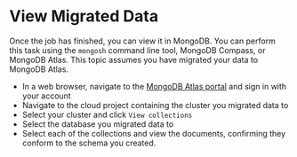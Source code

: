 
# View Migrated Data

Once the job has finished, you can view it in MongoDB. You can perform this task using the `mongosh` command line tool,
MongoDB Compass, or MongoDB Atlas. This topic assumes you have migrated your data to MongoDB Atlas.

- In a web browser, navigate to the [MongoDB Atlas portal](https://cloud.mongodb.com) and sign in with your account
- Navigate to the cloud project containing the cluster you migrated data to
- Select your cluster and click `View collections`
- Select the database you migrated data to
- Select each of the collections and view the documents, confirming they conform to the schema you created.

<Screenshot url="https://www.mongodb.com/products/tools/relational-migrator" src="img/view-migrated-data-atlas.png" alt="Screenshot of the connect modal" />